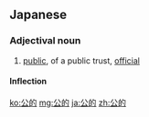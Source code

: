 ==Japanese==
{{ja-kanjitab|公|的}}

===Adjectival noun===
{{ja-adj|こうてき|infl=na}}

# [[public]], of a public trust, [[official]]

====Inflection====
{{ja-na|公的|こうてき}}

[[ko:公的]]
[[mg:公的]]
[[ja:公的]]
[[zh:公的]]
